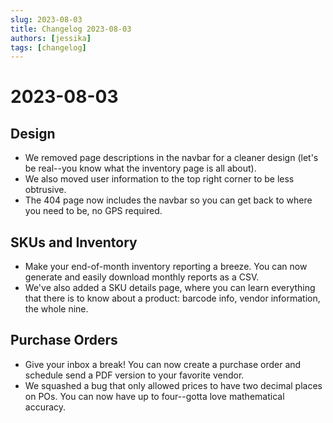```yaml
---
slug: 2023-08-03
title: Changelog 2023-08-03
authors: [jessika]
tags: [changelog]
---
```

# 2023-08-03

## Design
* We removed page descriptions in the navbar for a cleaner design (let's be real--you know what the inventory page is all about).
* We also moved user information to the top right corner to be less obtrusive.
* The 404 page now includes the navbar so you can get back to where you need to be, no GPS required.

## SKUs and Inventory
* Make your end-of-month inventory reporting a breeze. You can now generate and easily download monthly reports as a CSV.
* We've also added a SKU details page, where you can learn everything that there is to know about a product: barcode info, vendor information, the whole nine.

## Purchase Orders
* Give your inbox a break! You can now create a purchase order and schedule send a PDF version to your favorite vendor.
* We squashed a bug that only allowed prices to have two decimal places on POs. You can now have up to four--gotta love mathematical accuracy.

